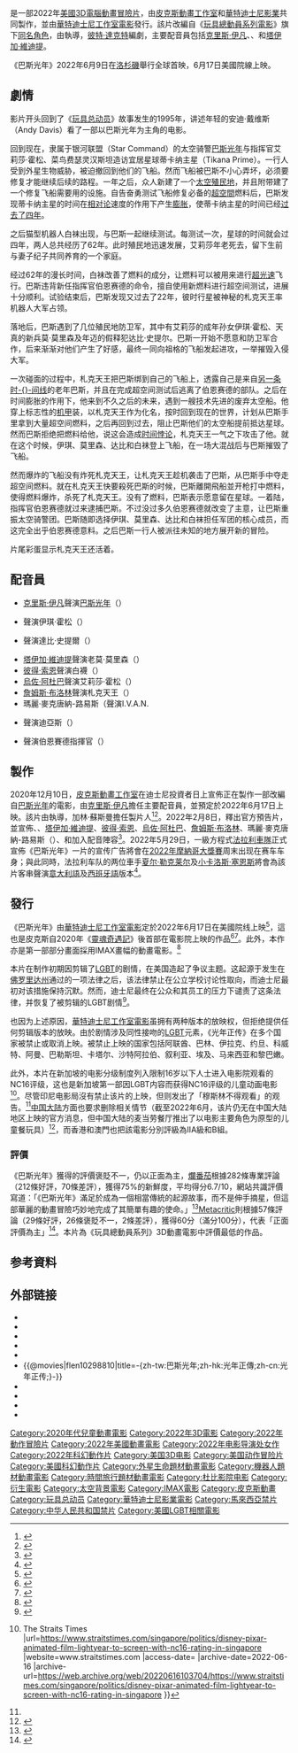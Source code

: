 {{NoteTA
|G1=Movie
|G2=Show
|T=zh-tw:巴斯光年 (電影);zh-hk:光年正傳;zh-cn:光年正传;
|1=zh-tw:《巴斯光年》;zh-hk:《光年正傳》;zh-cn:《光年正传》;
|2=zh-tw:太空騎警;zh-hk:太空戰士;
|3=zh-tw:霍松;zh-hk:夏芙妮;
|4=zh-tw:白襪;zh-hk:襪仔;
|5=zh-tw:札克;zh-hk:索克;
|6=zh-tw:達比;zh-hk:黛比;
}}
{{Infobox film
| name = -{zh-tw:巴斯光年;zh-hk:光年正傳;zh-cn:光年正传;}-
| original_name = {{lang|en|''Lightyear''}}
| image = Lightyear (film) poster.jpg
| caption = 電影海報
| director = {{le|安格斯·麥克連|Angus MacLane}}
| producer = 加林·蘇斯曼
| writer = [[彼特·達克特|彼特·達克特]]
| based_on = {{based on|[[巴斯光年|巴斯光年]]|[[約翰·拉薩特|約翰·拉薩特]]<br />彼特·達克特<br />[[安德魯·史坦頓|安德魯·史坦頓]]<br />{{le|喬·蘭福特|Joe Ranft}}}}
| starring = {{Plainlist|
* [[克里斯·伊凡|克里斯·伊凡]]
* {{le|琪琪·帕瑪|Keke Palmer}}
* {{le|黛爾·索爾斯|Dale Soules}}
* [[塔伊加·維迪提|塔伊加·維迪提]]
}}
| music =[[麥可·吉亞奇諾|麥可·吉亞奇諾]]
| cinematography = 杰里米·拉斯基（Jeremy Lasky，照明）<br/>伊恩·梅吉本（Ian Megibben，灯光）
| editing = 安东尼·J·格林伯格（Anthony J. Greenberg）
| studio = {{Plainlist|
* [[華特迪士尼影業|華特迪士尼影業]]
* [[皮克斯動畫工作室|皮克斯動畫工作室]]
}}
| distributor = [[華特迪士尼工作室電影|華特迪士尼工作室電影]]
| released = {{Film date|2022|6|9|洛杉磯|2022|6|16|香港、澳門|2022|6|17|美國、台灣}}
| runtime = 105分鐘
| country = {{USA}}
| language = [[英語|英語]]
| budget = 2億美元<ref name="VarietyProj">{{Cite web |last=Rubin |first=Rebecca |date=2022-06-15 |title=Box Office: Pixar's 'Lightyear' Looks to Blast Off With $70 Million Opening Weekend |url=https://variety.com/2022/film/box-office/box-office-lightyear-opening-weekend-1235294699/ |access-date=2022-06-15 |website=Variety |archive-date=2022-06-15 |archive-url=https://web.archive.org/web/20220615151227/https://variety.com/2022/film/box-office/box-office-lightyear-opening-weekend-1235294699/ }}</ref>
| gross = 1.61億美元<ref name=NUM>{{cite web |url= https://m.the-numbers.com/movie/Lightyear-(2022)#tab=box-office |title= Lightyear (2022) |website= The Numbers |access-date= 2022-06-18 |archive-date= 2022-06-22 |archive-url= https://web.archive.org/web/20220622203735/https://m.the-numbers.com/movie/Lightyear-(2022)#tab=box-office }}</ref>
| preceded_by =
| followed_by =
| cn_name = 光年正传<ref>{{Cite web|url=http://content.mtime.com/article/228762247|title=巴斯光年太空电影曝预告 “美队”克里斯埃文斯配音|website=[[時光網|時光網]]|date=2021-10-28|language=zh-cn|access-date=2021-10-31|archive-date=2021-11-04|archive-url=https://web.archive.org/web/20211104124728/http://content.mtime.com/article/228762247|dead-url=no}}</ref>
| hk_name = 光年正傳<ref>{{Facebook post|user=DisneyMovies.HongKong|id=4395797123791203|title=【《光年正傳》海報曝光】準備升空 👨🚀💫 迪士尼與彼思《光年正傳》海報曝光！迪士尼與彼思《光年正傳》2022年夏天 戲院見！|name=Walt Disney Studios|date=2021-10-27|language=zh-hk}}</ref>
| tw_name = 巴斯光年<ref>{{Facebook post|user=disneymoviesTaiwan|id=10159019815797025|title=玩具總動員系列個人電影 《#巴斯光年》前導海報登場 飛向宇宙，浩瀚無垠|name=迪士尼影業|date=2021-10-27|language=zh-tw}}</ref>
}}
{{作品名稱|name=''Lightyear''|tw=巴斯光年|hk=光年正傳|equiv-cn=hk}}是一部2022年[[美國|美國]][[3D電影|3D]][[電腦動畫|電腦動畫]][[冒險片|冒險片]]，由[[皮克斯動畫工作室|皮克斯動畫工作室]]和[[華特迪士尼影業|華特迪士尼影業]]共同製作，並由[[華特迪士尼工作室電影|華特迪士尼工作室電影]]發行。該片改編自《[[玩具總動員系列電影|玩具總動員系列電影]]》旗下[[巴斯光年|同名角色]]，由{{le|安格斯·麥克連|Angus MacLane}}執導，[[彼特·達克特|彼特·達克特]]編劇，主要配音員包括[[克里斯·伊凡|克里斯·伊凡]]、{{le|琪琪·帕瑪|Keke Palmer}}、{{le|黛爾·索爾斯|Dale Soules}}和[[塔伊加·維迪提|塔伊加·維迪提]]。

《巴斯光年》2022年6月9日在[[洛杉磯|洛杉磯]]舉行全球首映，6月17日美國院線上映。

== 劇情 ==
影片开头回到了《[[玩具总动员|玩具总动员]]》故事发生的1995年，讲述年轻的安迪·戴维斯（Andy Davis）看了一部以巴斯光年为主角的电影。

回到现在，隶属于银河联盟（Star Command）的太空骑警[[巴斯光年|巴斯光年]]与指挥官艾莉莎·霍松、菜鸟费瑟灵汉斯坦造访宜居星球蒂卡纳主星（Tikana Prime）。一行人受到外星生物威胁，被迫撤回到他们的飞船。然而飞船被巴斯不小心弄坏，必须要修复才能继续后续的路程。一年之后，众人新建了一个[[太空殖民地|太空殖民地]]，并且附带建了一个修复飞船需要用的设施。自告奋勇测试飞船修复必备的[[超空間|超空間]]燃料后，巴斯发现蒂卡纳主星的时间在[[广义相对论入门|相对论]]速度的作用下产生[[時間膨脹|膨胀]]，使蒂卡纳主星的时间已经[[双生子佯谬|过去了四年]]。

之后猫型机器人白袜出现，与巴斯一起继续测试。每测试一次，星球的时间就会过四年，两人总共经历了62年。此时殖民地迅速发展，艾莉莎年老死去，留下生前与妻子纪子共同养育的一个家庭。

经过62年的漫长时间，白袜改善了燃料的成分，让燃料可以被用来进行[[超光速|超光速]]飞行。巴斯违背新任指挥官伯恩赛德的命令，擅自使用新燃料进行超空间测试，进展十分顺利。试验结束后，巴斯发现又过去了22年，彼时行星被神秘的札克天王率机器人大军占领。

落地后，巴斯遇到了几位殖民地防卫军，其中有艾莉莎的成年孙女伊琪·霍松、天真的新兵莫·莫里森及年迈的假释犯达比·史提尔。巴斯一开始不愿意和防卫军合作，后来渐渐对他们产生了好感，最终一同向祖格的飞船发起进攻，一举摧毁入侵大军。

一次碰面的过程中，札克天王把巴斯绑到自己的飞船上，透露自己是来自[[多重宇宙|另一条时-{}-间线]]的老年巴斯，并且在完成超空间测试后逃离了伯恩赛德的部队。之后在时间膨胀的作用下，他来到不久之后的未来，遇到一艘技术先进的废弃太空船。他穿上标志性的[[机甲|机甲]]装，以札克天王作为化名，按时回到现在的世界，计划从巴斯手里拿到大量超空间燃料，之后再回到过去，阻止巴斯他们的太空船提前抵达星球。然而巴斯拒绝把燃料给他，说这会造成[[时间悖论|时间悖论]]，札克天王一气之下攻击了他。就在这个时候，伊琪、莫里森、达比和白袜登上飞船，在一场大混战后与巴斯摧毁了飞船。

然而爆炸的飞船没有炸死札克天王，让札克天王趁机袭击了巴斯，从巴斯手中夺走超空间燃料。就在札克天王快要殺死巴斯的时候，巴斯離開飛船並开枪打中燃料，使得燃料爆炸，杀死了札克天王。没有了燃料，巴斯表示愿意留在星球。一着陆，指挥官伯恩赛德就过来逮捕巴斯。不过没过多久伯恩赛德就改变了主意，让巴斯重振太空骑警团。巴斯随即选择伊琪、莫里森、达比和白袜担任军团的核心成员，而这完全出乎伯恩赛德意料。之后巴斯一行人被派往未知的地方展开新的冒险。

片尾彩蛋显示札克天王还活着。

== 配音員 ==
* [[克里斯·伊凡|克里斯·伊凡]]聲演[[巴斯光年|巴斯光年]]（{{lang|en|Buzz Lightyear}}）
* {{le|琪琪·帕瑪|Keke Palmer}}聲演伊琪·霍松（{{lang|en|Izzy Hawthorne}}）
* {{le|黛爾·索爾斯|Dale Soules}}聲演達比·史提爾（{{lang|en|Darby Steel}}）
* [[塔伊加·維迪提|塔伊加·維迪提]]聲演老莫·莫里森（{{lang|en|Mo Morrison}}）
* [[彼得·索恩|彼得·索恩]]聲演白襪（{{lang|en|Sox}}）
* [[烏佐·阿杜巴|烏佐·阿杜巴]]聲演艾莉莎·霍松（{{lang|en|Alicia Hawthorne}}）
* [[詹姆斯·布洛林|詹姆斯·布洛林]]聲演札克天王（{{lang|en|Emperor Zurg}}）
* 瑪麗·麥克唐納-路易斯（{{lang|en|Mary McDonald-Lewis}}聲演I.V.A.N.
* {{le|艾弗林·拉米雷茲|Efren Ramirez}}聲演迪亞斯（{{lang|en|Diaz}}）
* {{le|小伊塞亞·維特洛克|Isiah Whitlock Jr.}}聲演伯恩賽德指揮官（{{lang|en|Commander Burnside}}）

== 製作 ==
2020年12月10日，[[皮克斯動畫工作室|皮克斯動畫工作室]]在迪士尼投資者日上宣佈正在製作一部改編自[[巴斯光年|巴斯光年]]的電影，由[[克里斯·伊凡|克里斯·伊凡]]擔任主要配音員，並預定於2022年6月17日上映。該片由{{le|安格斯·麥克連|Angus MacLane}}執導，加林·蘇斯曼擔任製片人<ref>{{cite web|last=D'Alessandro|first=Anthony|url=https://deadline.com/2020/12/pixar-has-buzz-lightyear-movie-in-the-works-with-chris-evans-turning-red-from-bao-filmmaker-domee-shi-1234654489/|title=Pixar Has Buzz Lightyear Origin Movie In Works With Chris Evans & ‘Turning Red’ From ‘Bao’ Filmmaker Domee Shi|publisher=[[Deadline_Hollywood|Deadline Hollywood]]|date=2020-12-10|accessdate=2020-12-10|archive-date=2021-01-25|archive-url=https://web.archive.org/web/20210125164218/https://deadline.com/2020/12/pixar-has-buzz-lightyear-movie-in-the-works-with-chris-evans-turning-red-from-bao-filmmaker-domee-shi-1234654489/|dead-url=no}}</ref><ref>{{cite web|last=Taylor|first=Drew|url=https://collider.com/pixar-toy-story-prequel-movie-lightyear-chris-evans/|title=Pixar's 'Toy Story' Origin Movie 'Lightyear' Recasts Buzz with Chris Evans|publisher=[[Collider|Collider]]|date=2020-12-10|accessdate=2020-12-10|archive-date=2020-12-11|archive-url=https://web.archive.org/web/20201211220058/https://collider.com/pixar-toy-story-prequel-movie-lightyear-chris-evans/|dead-url=no}}</ref>。2022年2月8日，釋出官方預告片，並宣佈{{le|琪琪·帕瑪|Keke Palmer}}、{{le|黛爾·索爾斯|Dale Soules}}、[[塔伊加·維迪提|塔伊加·維迪提]]、[[彼得·索恩|彼得·索恩]]、[[烏佐·阿杜巴|烏佐·阿杜巴]]、[[詹姆斯·布洛林|詹姆斯·布洛林]]、瑪麗·麥克唐納-路易斯（{{lang|en|Mary McDonald-Lewis}}）、{{le|艾弗林·拉米雷茲|Efren Ramirez}}和{{le|小伊塞亞·維特洛克|Isiah Whitlock Jr.}}加入配音陣容<ref>{{cite web|last=Herrmans|first=Grant|url=https://screenrant.com/lightyear-movie-2022-trailer-zurg-villain/|title=Lightyear Trailer Reveals Redesigned Zurg In Chris Evans' Pixar Movie|publisher=[[Screen_Rant|Screen Rant]]|date=2022-02-07|accessdate=2022-02-08|archive-date=2022-06-17|archive-url=https://web.archive.org/web/20220617123908/https://screenrant.com/lightyear-movie-2022-trailer-zurg-villain/}}</ref>。2022年5月29日，一級方程式[[法拉利車隊|法拉利車隊]]正式宣佈《巴斯光年》一片的宣传广告將會在[[2022年摩納哥大獎賽|2022年摩納哥大獎賽]]周末出现在赛车车身；與此同時，法拉利车队的两位車手[[夏尔·勒克莱尔|夏尔·勒克莱尔]]及[[小卡洛斯·塞恩斯|小卡洛斯·塞恩斯]]將會為該片客串聲演[[意大利語|意大利語]]及[[西班牙語|西班牙語]]版本<ref>{{Cite web |last=Cleeren |first=Filip |date=2022-05-25 |title=Ferrari F1's Leclerc, Sainz to voice roles in Toy Story film Lightyear |url=https://www.motorsport.com/f1/news/ferrari-leclerc-sainz-voice-toy-story-lightyear/10310488/?_kx=3kzuwc666qUmS6mkMpfLX_OJHA9ZXYxypdKHg1eEm69dyvfT8EytRDvmp6YnyoAb.WA7V6T |url-status=live |archive-url=https://web.archive.org/web/20220525160344/https://www.motorsport.com/f1/news/ferrari-leclerc-sainz-voice-toy-story-lightyear/10310488/?_kx=3kzuwc666qUmS6mkMpfLX_OJHA9ZXYxypdKHg1eEm69dyvfT8EytRDvmp6YnyoAb.WA7V6T |archive-date=2022-05-25 |access-date=2022-05-25 |website=Motorsport.com }}</ref>。

== 發行 ==
《巴斯光年》由[[華特迪士尼工作室電影|華特迪士尼工作室電影]]定於2022年6月17日在美國院线上映<ref>{{cite web|last=Jackson|first=Angelique|url=https://variety.com/2020/film/news/chris-evans-buzz-lightyear-toy-story-pixar-1234851296/|title=Chris Evans to Voice Buzz Lightyear in Pixar’s ‘Lightyear,’ Disney Announces ‘Encanto’ With Music by Lin-Manuel Miranda|publisher=[[Variety|Variety]]|date=2020-12-10|accessdate=2020-12-10|archive-date=2020-12-17|archive-url=https://web.archive.org/web/20201217154135/https://variety.com/2020/film/news/chris-evans-buzz-lightyear-toy-story-pixar-1234851296/|dead-url=no}}</ref>，這也是皮克斯自2020年《[[靈魂奇遇記|靈魂奇遇記]]》後首部在電影院上映的作品<ref>{{Cite web |date=2022-03-11 |title=Turning Red deserved to be Pixar's 1st movie back in theaters |url=https://theweek.com/movies/1011025/turning-red-deserved-to-be-pixars-1st-movie-back-in-theaters |url-status=live |archive-url=https://web.archive.org/web/20220311105752/https://theweek.com/movies/1011025/turning-red-deserved-to-be-pixars-1st-movie-back-in-theaters |archive-date=2022-03-11 |access-date=2022-03-13 |website=The Week}}</ref><ref>{{Cite web |date=2022-03-27 |title=Pixar's Lightyear Headed to Theaters After All |url=https://www.thewrap.com/lightyear-theatrical-release-confirmed-pixar-new-trailer/ |url-status=live |archive-url=https://web.archive.org/web/20220428021346/https://www.thewrap.com/lightyear-theatrical-release-confirmed-pixar-new-trailer/ |archive-date=2022-04-28 |access-date=2022-06-15 |website=The Wrap }}</ref>。此外，本作亦是第一部部分畫面採用IMAX畫幅的動畫電影。<ref>{{cite web |last1=Har-Even |first1=Benny |title=Lightyear In IMAX Will Feature 1.43:1 Aspect Ratio Scenes |url=https://www.forbes.com/sites/bennyhareven/2022/02/28/lightyear-in-imax-will-feature-1431-aspect-ratio-scenes/ |website=Forbes |access-date=2022-03-29 |date=2022-03-29 |archive-date=2022-03-14 |archive-url=https://web.archive.org/web/20220314220241/https://www.forbes.com/sites/bennyhareven/2022/02/28/lightyear-in-imax-will-feature-1431-aspect-ratio-scenes/ }}</ref>

本片在制作初期因剪辑了[[LGBT|LGBT]]的剧情，在美国造起了争议主题。这起源于发生在[[佛罗里达州|佛罗里达州]]通过的一项法律之后，该法律禁止在公立学校讨论性取向，而迪士尼最初对该措施保持沉默。然而，迪士尼最终在公众和其员工的压力下谴责了这条法律，并恢复了被剪辑的LGBT剧情<ref name="nst805080">{{Cite web |url=https://www.nst.com.my/amp/lifestyle/groove/2022/06/805080/lightyear-banned-14-markets-after-same-sex-kiss-controversy |title=存档副本 |access-date=2022-06-15 |archive-date=2022-06-16 |archive-url=https://web.archive.org/web/20220616093632/https://www.nst.com.my/amp/lifestyle/groove/2022/06/805080/lightyear-banned-14-markets-after-same-sex-kiss-controversy }}</ref>。

也因为上述原因，[[華特迪士尼工作室電影|華特迪士尼工作室電影]]虽拥有两种版本的放映权，但拒绝提供任何剪辑版本的放映。由於剧情涉及同性接吻的[[LGBT|LGBT]]元素，《光年正传》在多个国家被禁止或取消上映。被禁止上映的国家包括阿联酋、巴林、伊拉克、约旦、科威特、阿曼、巴勒斯坦、卡塔尔、沙特阿拉伯、叙利亚、埃及、马来西亚和黎巴嫩。

此外，本片在新加坡的电影分级制度列入限制16岁以下人士进入电影院观看的NC16评级，这也是新加坡第一部因LGBT内容而获得NC16评级的儿童动画电影<ref>{{Cite web |last=Auto |first=Hermes |date=2022-06-14 |title=Disney-Pixar animated film Lightyear to screen with NC16 rating in Singapore {{!}} The Straits Times |url=https://www.straitstimes.com/singapore/politics/disney-pixar-animated-film-lightyear-to-screen-with-nc16-rating-in-singapore |website=www.straitstimes.com |access-date= |archive-date=2022-06-16 |archive-url=https://web.archive.org/web/20220616103704/https://www.straitstimes.com/singapore/politics/disney-pixar-animated-film-lightyear-to-screen-with-nc16-rating-in-singapore }}</ref>。尽管印尼电影局沒有禁止该片的上映，但则发出了「穆斯林不得观看」的观告。<ref name="nst805080" />[[中华人民共和国LGBT权益|中国大陆]]方面也要求删除相关情节（截至2022年6月，该片仍无在中国大陆地区上映的官方消息，但中国大陆的麦当劳餐厅推出了以电影主要角色为原型的儿童餐玩具）<ref>{{Cite web |title=Disney/Pixar's 'Lightyear,' with same-sex couple, will not play in Malaysia and 13 countries; China in question |url=https://www.thestar.com.my/business/business-news/2022/06/14/disneypixar039s-039lightyear039-with-same-sex-couple-will-not-play-in-malaysia-and-13-countries-china-in-question |website=The Star |access-date=2022-06-14 |archive-date=2022-06-16 |archive-url=https://web.archive.org/web/20220616095517/https://www.thestar.com.my/business/business-news/2022/06/14/disneypixar039s-039lightyear039-with-same-sex-couple-will-not-play-in-malaysia-and-13-countries-china-in-question }}</ref>，而香港和澳門也把該電影分別評級為IIA級和B組。

=== 評價 ===
《巴斯光年》獲得的評價褒貶不一，仍以正面為主，[[爛番茄|爛番茄]]根據282條專業評論（212條好評，70條差評），獲得75%的新鮮度，平均得分6.7/10，網站共識評價寫道：「《巴斯光年》滿足於成為一個相當傳統的起源故事，而不是伸手摘星，但這部華麗的動畫冒險巧妙地完成了其簡單有趣的使命。」<ref>{{Cite web|title=Lightyear|url=https://www.rottentomatoes.com/m/lightyear|website=Rotten Tomatoes|date=2022-06-17|access-date=2022-06-17|language=en|archive-date=2022-06-23|archive-url=https://web.archive.org/web/20220623002912/https://www.rottentomatoes.com/m/lightyear}}</ref>[[Metacritic|Metacritic]]則根據57條評論（29條好評，26條褒貶不一，2條差評），獲得60分（滿分100分），代表「正面評價為主」<ref>{{Cite web|title=Lightyear|url=https://www.metacritic.com/movie/lightyear-2022|website=[[Metacritic|Metacritic]]|date=2022-06-17|access-date=2022-06-17|language=en|archive-date=2022-06-20|archive-url=https://web.archive.org/web/20220620115345/https://www.metacritic.com/movie/lightyear-2022}}</ref>。本片為《玩具總動員系列》3D動畫電影中評價最低的作品。

== 参考資料 ==
{{reflist|30em}}

== 外部链接 ==
* {{IMDb title|title=-{zh-tw:巴斯光年;zh-hk:光年正傳;zh-cn:光年正传;}-}}
* {{rotten-tomatoes|lightyear|title=-{zh-tw:巴斯光年;zh-hk:光年正傳;zh-cn:光年正传;}-}}
* {{Metacritic|lightyear-2022|title=-{zh-tw:巴斯光年;zh-hk:光年正傳;zh-cn:光年正传;}-}}
* {{Mojo title|title=-{zh-tw:巴斯光年;zh-hk:光年正傳;zh-cn:光年正传;}-}}
* {{amg movie|730184|title=-{zh-tw:巴斯光年;zh-hk:光年正傳;zh-cn:光年正传;}-}}
* {{@movies|flen10298810|title=-{zh-tw:巴斯光年;zh-hk:光年正傳;zh-cn:光年正传;}-}}
* {{Yahoomovie id|11604|title=-{zh-tw:巴斯光年;zh-hk:光年正傳;zh-cn:光年正传;}-}}
* {{Yahoo-movie-hk title|54652|title=-{zh-tw:巴斯光年;zh-hk:光年正傳;zh-cn:光年正传;}-}}
* {{douban|35284168|title=-{zh-tw:巴斯光年;zh-hk:光年正傳;zh-cn:光年正传;}-}}
* {{Mtime|269532|title=-{zh-tw:巴斯光年;zh-hk:光年正傳;zh-cn:光年正传;}-}}

{{玩具總動員}}
{{皮克斯}}
{{迪士尼动画电影}}

{{Portal bar|美國|電影|動漫}}
{{DEFAULTSORT:Lightyear (film)}}
[[Category:2020年代兒童動畫電影|Category:2020年代兒童動畫電影]]
[[Category:2022年3D電影|Category:2022年3D電影]]
[[Category:2022年動作冒險片|Category:2022年動作冒險片]]
[[Category:2022年美國動畫電影|Category:2022年美國動畫電影]]
[[Category:2022年电影导演处女作|Category:2022年电影导演处女作]]
[[Category:2022年科幻動作片|Category:2022年科幻動作片]]
[[Category:美国3D电影|Category:美国3D电影]]
[[Category:美国动作冒险片|Category:美国动作冒险片]]
[[Category:美國科幻動作片|Category:美國科幻動作片]]
[[Category:外星生命題材動畫電影|Category:外星生命題材動畫電影]]
[[Category:機器人題材動畫電影|Category:機器人題材動畫電影]]
[[Category:時間旅行題材動畫電影|Category:時間旅行題材動畫電影]]
[[Category:杜比影院电影|Category:杜比影院电影]]
[[Category:衍生電影|Category:衍生電影]]
[[Category:太空背景電影|Category:太空背景電影]]
[[Category:IMAX電影|Category:IMAX電影]]
[[Category:皮克斯動畫|Category:皮克斯動畫]]
[[Category:玩具总动员|Category:玩具总动员]]
[[Category:華特迪士尼影業電影|Category:華特迪士尼影業電影]]
[[Category:馬來西亞禁片|Category:馬來西亞禁片]]
[[Category:中华人民共和国禁片|Category:中华人民共和国禁片]]
[[Category:美國LGBT相關電影|Category:美國LGBT相關電影]]